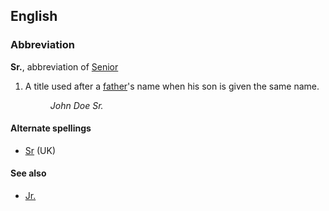 ==English==
===Abbreviation===
'''Sr.''', abbreviation of [[Senior]]
# A title used after a [[father]]'s name when his son is given the same name.
#:''John Doe Sr.''

====Alternate spellings====
*[[Sr]] (UK)

====See also====
*[[Jr.]]